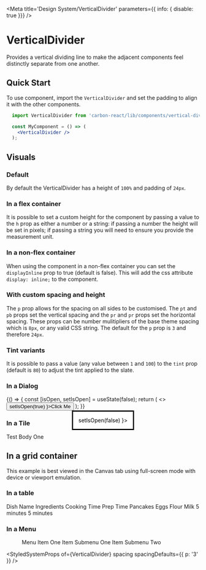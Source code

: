 

<Meta
  title='Design System/VerticalDivider'
  parameters={{ info: { disable: true }}}
/>

# VerticalDivider
Provides a vertical dividing line to make the adjacent components feel distinctly separate from one another.

## Quick Start

To use component, import the `VerticalDivider` and set the padding to align it with the other components.

```jsx
  import VerticalDivider from 'carbon-react/lib/components/vertical-divider';

  const MyComponent = () => (
    <VerticalDivider />
  );
```

## Visuals

### Default
By default the VerticalDivider has a height of `100%` and padding of `24px`.

<Preview>
  <Story name='default'>
    <div style={{ display: 'inline-flex' }}> 
      <div style={{ height: 56, width: 56, backgroundColor: '#00815D' }} /> 
      <VerticalDivider />
      <div style={{ height: 56, width: 56, backgroundColor: '#00815D' }} />
      <VerticalDivider />
      <div style={{ height: 56, width: 56, backgroundColor: '#00815D' }} /> 
      <VerticalDivider />
      <div style={{ height: 56, width: 56, backgroundColor: '#00815D' }} />
      <VerticalDivider />
      <div style={{ height: 56, width: 56, backgroundColor: '#00815D' }} /> 
      <VerticalDivider />
      <div style={{ height: 56, width: 56, backgroundColor: '#00815D' }} /> 
      <VerticalDivider />
      <div style={{ height: 56, width: 56, backgroundColor: '#00815D' }} /> 
      <VerticalDivider />
      <div style={{ height: 56, width: 56, backgroundColor: '#00815D' }} /> 
      <VerticalDivider />
      <div style={{ height: 56, width: 56, backgroundColor: '#00815D' }} /> 
    </div>
  </Story>
</Preview>

### In a flex container
It is possible to set a custom height for the component by passing a value to the `h` prop as either a number or a string: 
if passing a number the height will be set in pixels; if passing a string you will need to ensure you provide the measurement unit.

<Preview>
  <Story name='in a flex container'>
    <div style={{ display: 'flex', justifyContent: 'center', alignItems: 'center', height: 24 }}>
      <Icon type='home' />
      <VerticalDivider h={ 16 } />
      <Icon type='settings' />
      <VerticalDivider h={ 16 } />
      <Icon type='add' />
      <VerticalDivider h={ 16 } />
      <Icon type='minus' />
      <VerticalDivider h={ 16 } />
      <Icon type='info' />
      <VerticalDivider h={ 16 } />
      <Icon type='warning' />
      <VerticalDivider h={ 16 } />
      <Icon type='chevron_up' />
      <VerticalDivider h={ 16 } />
      <Icon type='chevron_down' />
      <VerticalDivider h={ 16 } />
      <Icon type='edit' />
    </div>
  </Story>
</Preview>

### In a non-flex container
When using the component in a non-flex container you can set the `displayInline` prop to true (default is false). This will 
add the css attribute `display: inline;` to the component.

<Preview>
  <Story name='in a non-flex container'>
    <div style={{display: 'inline-block', width: '620px', height: 'auto', margin: '0px 180px' }}> 
      <Icon type='home' />
      <VerticalDivider displayInline />
      <Icon type='settings' />
      <VerticalDivider displayInline />
      <Icon type='add' />
      <VerticalDivider displayInline />
      <Icon type='minus' />
      <VerticalDivider displayInline />
      <Icon type='info' />
      <VerticalDivider displayInline />
      <Icon type='warning' />
      <VerticalDivider displayInline />
      <Icon type='chevron_up' />
      <VerticalDivider displayInline />
      <Icon type='chevron_down' />
      <VerticalDivider displayInline />
      <Icon type='edit' />
    </div> 
  </Story>
</Preview>

### With custom spacing and height
The `p` prop allows for the spacing on all sides to be customised. The `pt` and `pb` props set the vertical spacing and 
the `pr` and `pr` props set the horizontal spacing. These props can be number mulitipliers of the base 
theme spacing which is `8px`, or any valid CSS string. The default for the `p` prop is `3` and therefore `24px`.

<Preview>
  <Story name='with custom spacing and height'>
    <div style={{ display: 'inline-flex' }}> 
      <div>
        <div style={{ height: 56, width: 56, backgroundColor: '#00815D' }} /> 
        <VerticalDivider h='100px' pt={1} pb={1} />
        <div style={{ height: 56, width: 56, backgroundColor: '#00815D' }} />
      </div>
      <VerticalDivider pl={1} pr={1} h={185} />
      <div>
        <div style={{ height: 56, width: 56, backgroundColor: '#00815D' }} /> 
        <VerticalDivider h='100px' pt={2} pb={2} />
        <div style={{ height: 56, width: 56, backgroundColor: '#00815D' }} />
      </div>
      <VerticalDivider pl={2} pr={2} h={200} />
      <div>
        <div style={{ height: 56, width: 56, backgroundColor: '#00815D' }} /> 
        <VerticalDivider h='100px' pt={3} pb={3} />
        <div style={{ height: 56, width: 56, backgroundColor: '#00815D' }} />
      </div>
      <VerticalDivider pl={3} pr={3} h={215}/>
      <div>
        <div style={{ height: 56, width: 56, backgroundColor: '#00815D' }} /> 
        <VerticalDivider h='100px' pt={4} pb={4} />
        <div style={{ height: 56, width: 56, backgroundColor: '#00815D' }} />
      </div>
      <VerticalDivider pl={4} pr={4} h={230} />
      <div>
        <div style={{ height: 56, width: 56, backgroundColor: '#00815D' }} /> 
        <VerticalDivider h='100px' pt={5} pb={5} />
        <div style={{ height: 56, width: 56, backgroundColor: '#00815D' }} />
      </div>
      <VerticalDivider pl={5} pr={5} h={245} />
      <div>
        <div style={{ height: 56, width: 56, backgroundColor: '#00815D' }} /> 
        <VerticalDivider h='100px' pt={6} pb={6} />
        <div style={{ height: 56, width: 56, backgroundColor: '#00815D' }} />
      </div>
      <VerticalDivider pl={6} pr={6} h={260} />
      <div>
        <div style={{ height: 56, width: 56, backgroundColor: '#00815D' }} /> 
        <VerticalDivider h='100px' pt={7} pb={7} />
        <div style={{ height: 56, width: 56, backgroundColor: '#00815D' }} />
      </div>
    </div>
  </Story>
</Preview>

### Tint variants
It is possible to pass a value (any value between `1` and `100`) to the `tint` prop (default is `80`) to adjust the tint 
applied to the slate.

<Preview>
  <Story name='with custom tint'>
    <div style={{ display: 'inline-flex' }}> 
      <div style={{ height: 56, width: 56, backgroundColor: '#00815D' }} /> 
      <VerticalDivider tint={20} />
      <div style={{ height: 56, width: 56, backgroundColor: '#00815D' }} />
      <VerticalDivider tint={75} />
      <div style={{ height: 56, width: 56, backgroundColor: '#00815D' }} /> 
      <VerticalDivider tint={80} />
      <div style={{ height: 56, width: 56, backgroundColor: '#00815D' }} />
      <VerticalDivider tint={90} />
      <div style={{ height: 56, width: 56, backgroundColor: '#00815D' }} /> 
    </div>
  </Story>
</Preview>

### In a Dialog

<Preview>
  <Story name='in a dialog' parameters={{ chromatic: { disable: true }}}>
    {() => {
      const [isOpen, setIsOpen] = useState(false);
      return (
        <>
          <Button onClick={ () => setIsOpen(true) }>Click Me</Button>
          <Dialog title='Title' open={ isOpen } onCancel={ () => setIsOpen(false) }>
            <div style={{ display: 'inline-flex' }}>
              <div style={{ height: 56, width: 56, backgroundColor: '#00815D' }} /> 
              <VerticalDivider />
              <div style={{ height: 56, width: 56, backgroundColor: '#00815D' }} />
              <VerticalDivider />
              <div style={{ height: 56, width: 56, backgroundColor: '#00815D' }} /> 
              <VerticalDivider />
              <div style={{ height: 56, width: 56, backgroundColor: '#00815D' }} />
              <VerticalDivider />
              <div style={{ height: 56, width: 56, backgroundColor: '#00815D' }} /> 
              <VerticalDivider />
              <div style={{ height: 56, width: 56, backgroundColor: '#00815D' }} /> 
              <VerticalDivider />
              <div style={{ height: 56, width: 56, backgroundColor: '#00815D' }} /> 
            </div>
          </Dialog>
        </>
      );
    }}
  </Story>
</Preview>

### In a Tile

<Preview>
  <Story name='in a tile'>
    <Tile pixelWidth={800} orientation='vertical'>
      <Content title='Test Title One'>
        Test Body One
      </Content>
      <div style={{ display: 'inline-flex', height: 40 }}>
        <div style={{ height: 40, width: 40, backgroundColor: '#00815D' }} /> 
        <VerticalDivider pt={1} pb={1} pl={3} pr={3} />
        <div style={{ height: 40, width: 40, backgroundColor: '#00815D' }} />
        <VerticalDivider pt={1} pb={1} pl={3} pr={3} />
        <div style={{ height: 40, width: 40, backgroundColor: '#00815D' }} /> 
        <VerticalDivider pt={1} pb={1} pl={3} pr={3} />
        <div style={{ height: 40, width: 40, backgroundColor: '#00815D' }} />
        <VerticalDivider pt={1} pb={1} pl={3} pr={3} />
        <div style={{ height: 40, width: 40, backgroundColor: '#00815D' }} /> 
        <VerticalDivider pt={1} pb={1} pl={3} pr={3} />
        <div style={{ height: 40, width: 40, backgroundColor: '#00815D' }} /> 
        <VerticalDivider pt={1} pb={1} pl={3} pr={3} />
        <div style={{ height: 40, width: 40, backgroundColor: '#00815D' }} /> 
        <VerticalDivider pt={1} pb={1} pl={3} pr={3} />
        <div style={{ height: 40, width: 40, backgroundColor: '#00815D' }} /> 
        <VerticalDivider pt={1} pb={1} pl={3} pr={3} />
        <div style={{ height: 40, width: 40, backgroundColor: '#00815D' }} /> 
      </div>
    </Tile>
  </Story>
</Preview>

## In a grid container
This example is best viewed in the Canvas tab using full-screen mode with device or viewport emulation.

<Preview>
  <Story name='in grid container' parameters={{ info: { disable: true }}} >
    <GridContainer>
      <GridItem 
        alignSelf='stretch'
        justifySelf='stretch'
        gridColumn='1'
        gridColumn='1 / 2'
        gridRow='1 / 2'
      >
        <div style={{ height: 40, width: 40, backgroundColor: '#00815D' }} />
        <VerticalDivider h={100} />
        <div style={{ height: 40, width: 40, backgroundColor: '#00815D' }} />
      </GridItem>
      <GridItem 
        alignSelf='stretch'
        justifySelf='stretch'
        gridColumn='3 / 4'
        gridRow='1 /2 '
      >
        <VerticalDivider h={180} />
      </GridItem>
      <GridItem 
        alignSelf='stretch'
        justifySelf='stretch'
        gridColumn='5 / 6'
        gridRow='1 / 2'
      >
        <div style={{ height: 40, width: 40, backgroundColor: '#00815D' }} />
        <VerticalDivider h={100} />
        <div style={{ height: 40, width: 40, backgroundColor: '#00815D' }} />
      </GridItem>
      <GridItem 
        alignSelf='stretch'
        justifySelf='stretch'
        gridColumn='7 / 8'
        gridRow='1 / 2'
      >
        <VerticalDivider h={180} />
      </GridItem>
       <GridItem 
        alignSelf='stretch'
        justifySelf='stretch'
        gridColumn='9 / 10'
        gridRow='1 / 2'
      >
        <div style={{ height: 40, width: 40, backgroundColor: '#00815D' }} />
        <VerticalDivider h={100} />
        <div style={{ height: 40, width: 40, backgroundColor: '#00815D' }} />
      </GridItem>
    </GridContainer>
  </Story>
</Preview>

### In a table

<Preview>
  <Story name='in a table'>
    <FlatTable>
      <FlatTableHead>
        <FlatTableRow>
          <FlatTableHeader>Dish Name</FlatTableHeader>
          <FlatTableHeader>Ingredients</FlatTableHeader>
          <FlatTableHeader>Cooking Time</FlatTableHeader>
          <FlatTableHeader>Prep Time</FlatTableHeader>
        </FlatTableRow>
      </FlatTableHead>
      <FlatTableBody>
        <FlatTableRow>
          <FlatTableCell>Pancakes</FlatTableCell>
          <FlatTableCell>
            Eggs
            <VerticalDivider displayInline />
            Flour
            <VerticalDivider displayInline />
            Milk
          </FlatTableCell>
          <FlatTableCell>5 minutes</FlatTableCell>
          <FlatTableCell>5 minutes</FlatTableCell>
        </FlatTableRow>
      </FlatTableBody>
    </FlatTable>
  </Story>
</Preview>

### In a Menu

<Preview>
  <Story name='in a menu'>
    <div style={{ minHeight: 120 }}> 
      <Menu menuType='dark'>
        <MenuItem href='#'>
          Menu Item One
        </MenuItem>
        <VerticalDivider height={24} p={1} tint={20} />
        <MenuItem submenu='Menu Item Three'>
          <MenuItem href='#'>
            Item Submenu One
          </MenuItem>
          <MenuItem href='#'>
            Item Submenu Two
          </MenuItem>
        </MenuItem>
      </Menu>
    </div> 
  </Story>
</Preview>

<StyledSystemProps
  of={VerticalDivider}
  spacing
  spacingDefaults={{ p: '3' }}
/>
